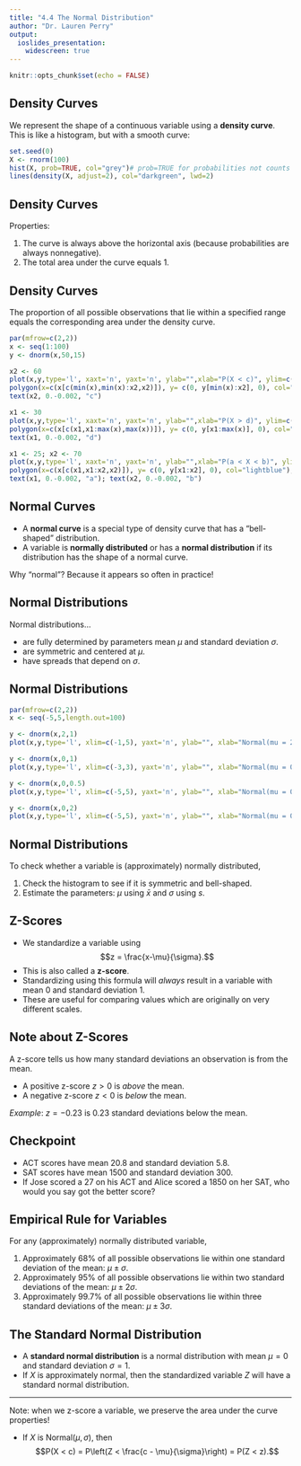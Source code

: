 ---
title: "4.4 The Normal Distribution"
author: "Dr. Lauren Perry"
output:
  ioslides_presentation: 
    widescreen: true
---

```{r setup, include=FALSE}
knitr::opts_chunk$set(echo = FALSE)
```

## Density Curves 

We represent the shape of a continuous variable using a **density curve**. This is like a histogram, but with a smooth curve:
```{r}
set.seed(0)
X <- rnorm(100)
hist(X, prob=TRUE, col="grey")# prob=TRUE for probabilities not counts
lines(density(X, adjust=2), col="darkgreen", lwd=2) 
```

## Density Curves

Properties:

1. The curve is always above the horizontal axis (because probabilities are always nonnegative).
2. The total area under the curve equals 1.

## Density Curves

The proportion of all possible observations that lie within a specified range equals the corresponding area under the density curve. 

```{r}
par(mfrow=c(2,2))
x <- seq(1:100)
y <- dnorm(x,50,15)

x2 <- 60
plot(x,y,type='l', xaxt='n', yaxt='n', ylab="",xlab="P(X < c)", ylim=c(-0.003,max(y)+0.001))
polygon(x=c(x[c(min(x),min(x):x2,x2)]), y= c(0, y[min(x):x2], 0), col="lightblue"); abline(h=0)
text(x2, 0.-0.002, "c")

x1 <- 30
plot(x,y,type='l', xaxt='n', yaxt='n', ylab="",xlab="P(X > d)", ylim=c(-0.003,max(y)+0.001))
polygon(x=c(x[c(x1,x1:max(x),max(x))]), y= c(0, y[x1:max(x)], 0), col="lightblue"); abline(h=0)
text(x1, 0.-0.002, "d")

x1 <- 25; x2 <- 70
plot(x,y,type='l', xaxt='n', yaxt='n', ylab="",xlab="P(a < X < b)", ylim=c(-0.003,max(y)+0.001))
polygon(x=c(x[c(x1,x1:x2,x2)]), y= c(0, y[x1:x2], 0), col="lightblue"); abline(h=0)
text(x1, 0.-0.002, "a"); text(x2, 0.-0.002, "b")
```

## Normal Curves

- A **normal curve** is a special type of density curve that has a "bell-shaped" distribution. 
- A variable is **normally distributed** or has a **normal distribution** if its distribution has the shape of a normal curve. 

Why "normal"? Because it appears so often in practice! 

## Normal Distributions

Normal distributions...

- are fully determined by parameters mean $\mu$ and standard deviation $\sigma$.
- are symmetric and centered at $\mu$.
- have spreads that depend on $\sigma$.

## Normal Distributions

```{r}
par(mfrow=c(2,2))
x <- seq(-5,5,length.out=100)

y <- dnorm(x,2,1)
plot(x,y,type='l', xlim=c(-1,5), yaxt='n', ylab="", xlab="Normal(mu = 2, sigma = 1)")

y <- dnorm(x,0,1)
plot(x,y,type='l', xlim=c(-3,3), yaxt='n', ylab="", xlab="Normal(mu = 0, sigma = 1)")

y <- dnorm(x,0,0.5)
plot(x,y,type='l', xlim=c(-5,5), yaxt='n', ylab="", xlab="Normal(mu = 0, sigma = 0.5)")

y <- dnorm(x,0,2)
plot(x,y,type='l', xlim=c(-5,5), yaxt='n', ylab="", xlab="Normal(mu = 0, sigma = 2)")
```

## Normal Distributions

To check whether a variable is (approximately) normally distributed,

1. Check the histogram to see if it is symmetric and bell-shaped. 
2. Estimate the parameters: $\mu$ using $\bar{x}$ and $\sigma$ using $s$.

## Z-Scores

- We standardize a variable using $$z = \frac{x-\mu}{\sigma}.$$ 
- This is also called a **z-score**. 
- Standardizing using this formula will *always* result in a variable with mean 0 and standard deviation 1. 
- These are useful for comparing values which are originally on very different scales.

## Note about Z-Scores

A z-score tells us how many standard deviations an observation is from the mean. 

- A positive z-score $z>0$ is *above* the mean.
- A negative z-score $z<0$ is *below* the mean. 

*Example*: $z=-0.23$ is 0.23 standard deviations below the mean.

## Checkpoint

- ACT scores have mean 20.8 and standard deviation 5.8. 
- SAT scores have mean 1500 and standard deviation 300.
- If Jose scored a 27 on his ACT and Alice scored a 1850 on her SAT, who would you say got the better score?

## Empirical Rule for Variables

For any (approximately) normally distributed variable,

1. Approximately 68\% of all possible observations lie within one standard deviation of the mean: $\mu \pm \sigma.$
2. Approximately 95\% of all possible observations lie within two standard deviations of the mean: $\mu \pm 2\sigma.$
3. Approximately 99.7\% of all possible observations lie within three standard deviations of the mean: $\mu \pm 3\sigma.$

## The Standard Normal Distribution

- A **standard normal distribution** is a normal distribution with mean $\mu=0$ and standard deviation $\sigma=1$. 
- If $X$ is approximately normal, then the standardized variable $Z$ will have a standard normal distribution.

*** 

Note: when we z-score a variable, we preserve the area under the curve properties! 

- If $X$ is Normal$(\mu,\sigma)$, then $$P(X < c) = P\left(Z < \frac{c - \mu}{\sigma}\right) = P(Z < z).$$